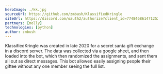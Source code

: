 ```yaml
---
heroImage: ./kk.jpg
sourceUrl: https://github.com/zmbush/KlassifiedKringle
siteUrl: https://discord.com/oauth2/authorize?client_id=774846861471252480&permissions=0&scope=bot
partners: [molly]
technologies: [python]
author: zmbush
---
```


KlassifiedKringle was created in late 2020 for a secret santa gift exchange in a discord server. The
data was collected via a google sheet, and then loaded into the bot, which then randomized the
assignments, and sent them all out as direct messages. This bot allowed easily assigning people
their giftee without any one member seeing the full list.
